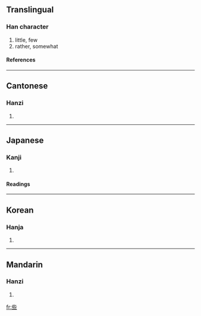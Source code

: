 ==Translingual==
===Han character===
{{Han char|rad=二|as=06|sn=8|four=2110<sub>1</sub>|canj=卜心一一 (YPMM)}}
# little, few
# rather, somewhat
====References====
{{Han ref|kx=0087.100|dkj=00268|dj=0183.160|hdz=21441.080|uh=4E9B|ud=20123|bh=A8C7|bd=43207}}
----
==Cantonese==
===Hanzi===
{{yue-hanzi|jyut=|y=se1}}
# {{defn|Cantonese}}
----
==Japanese==
===Kanji===
{{ja-kanji|grade=|rs=二06}}
# {{defn|Japanese}}
====Readings====
{{ja-readings|on=[[さ]] (sa), [[しゃ]] (sha)|kun=[[いささか]] (isasaka)}}
----
==Korean==
===Hanja===
{{ko-hanja|hangeul=사|rv=sa|mr=sa}}
# {{defn|Korean}}
----
==Mandarin==
===Hanzi===
{{cmn-hanzi|pin=sā (sa1), suò (suo4), xiē (xie1)|wg=sa<sup>1</sup>, so<sup>4</sup>, hsieh<sup>1</sup>|y=}}
# {{defn|Mandarin}}

[[fr:些]]